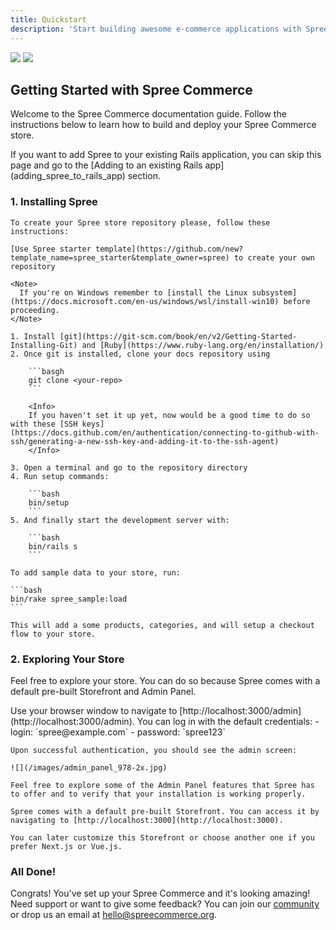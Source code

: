 ```yaml
---
title: Quickstart
description: 'Start building awesome e-commerce applications with Spree'
---
```


<img
  className="block dark:hidden"
  src="/images/spree_header_978-2x.png"
/>
<img
  className="hidden dark:block"
  src="/images/spree_header_978-2x.png"
/>

## Getting Started with Spree Commerce

Welcome to the Spree Commerce documentation guide. Follow the instructions below to learn how to build and deploy your Spree Commerce store.

<Info>
  If you want to add Spree to your existing Rails application, you can skip this page and go to the [Adding to an existing Rails app](adding_spree_to_rails_app) section.
</Info>

### 1. Installing Spree

<AccordionGroup>
  <Accordion icon="github" title="Creating Your Spree Repository">

    To create your Spree store repository please, follow these instructions:
    
    [Use Spree starter template](https://github.com/new?template_name=spree_starter&template_owner=spree) to create your own repository

  </Accordion>

  <Accordion icon="rectangle-terminal" title="Setting up Your Development Environment">

    <Note>
      If you're on Windows remember to [install the Linux subsystem](https://docs.microsoft.com/en-us/windows/wsl/install-win10) before proceeding.
    </Note>

    1. Install [git](https://git-scm.com/book/en/v2/Getting-Started-Installing-Git) and [Ruby](https://www.ruby-lang.org/en/installation/)
    2. Once git is installed, clone your docs repository using 
    
        ```basgh
        git clone <your-repo>
        ```
        
        <Info>
        If you haven't set it up yet, now would be a good time to do so with these [SSH keys](https://docs.github.com/en/authentication/connecting-to-github-with-ssh/generating-a-new-ssh-key-and-adding-it-to-the-ssh-agent)
        </Info>

    3. Open a terminal and go to the repository directory
    4. Run setup commands:

        ```bash
        bin/setup
        ```
    5. And finally start the development server with:

        ```bash
        bin/rails s
        ```
  </Accordion>  

  <Accordion icon="box" title="Adding sample data">

    To add sample data to your store, run:

    ```bash
    bin/rake spree_sample:load
    ```

    This will add a some products, categories, and will setup a checkout flow to your store.
  </Accordion>
</AccordionGroup>

### 2. Exploring Your Store

Feel free to explore your store. You can do so because Spree comes with a default pre-built Storefront and Admin Panel.

<AccordionGroup>
  <Accordion icon="key" title="Logging into the Admin Dashboard">
    Use your browser window to navigate to [http://localhost:3000/admin](http://localhost:3000/admin). You can log in with the default credentials:
      - login: `spree@example.com`
      - password: `spree123`

    Upon successful authentication, you should see the admin screen:

    ![](/images/admin_panel_978-2x.jpg)

    Feel free to explore some of the Admin Panel features that Spree has to offer and to verify that your installation is working properly.
  </Accordion>

  <Accordion icon="palette" title="Browsing Storefront">
  
    Spree comes with a default pre-built Storefront. You can access it by navigating to [http://localhost:3000](http://localhost:3000).
    
    You can later customize this Storefront or choose another one if you prefer Next.js or Vue.js.

  </Accordion>
</AccordionGroup>

### All Done!

Congrats! You've set up your Spree Commerce and it's looking amazing! Need support or want to give some feedback? You can join our [community](https://slack.spreecommerce.org/) or drop us an email at [hello@spreecommerce.org](mailto:hello@spreecommerce.org).
